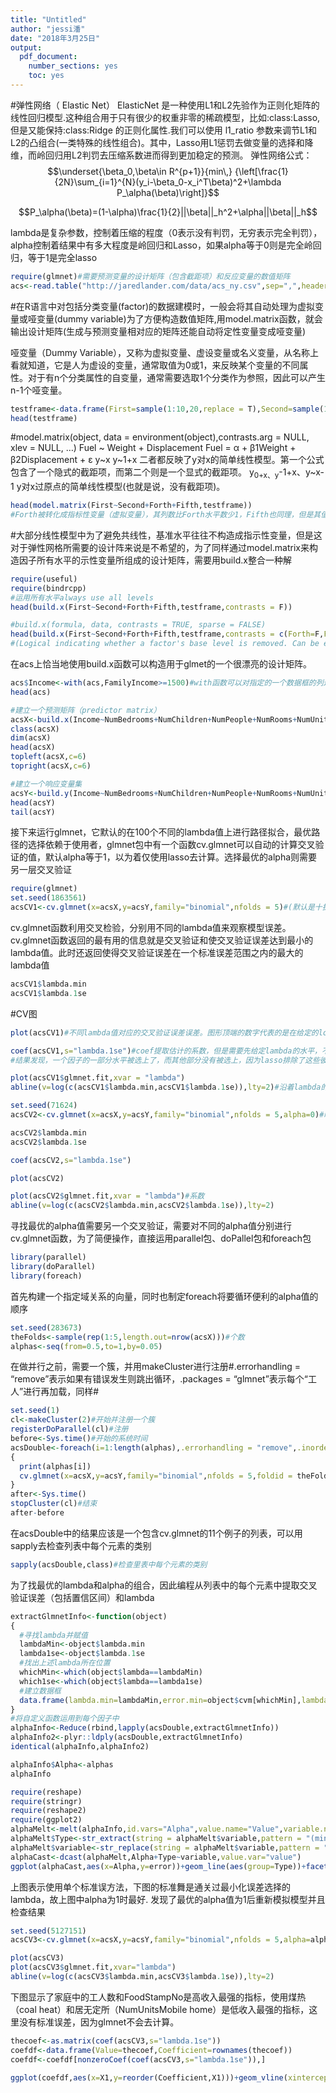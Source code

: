 ---
title: "Untitled"
author: "jessi潘"
date: "2018年3月25日"
output: 
  pdf_document: 
    number_sections: yes
    toc: yes
---

#弹性网络（ Elastic Net）
  ElasticNet 是一种使用L1和L2先验作为正则化矩阵的线性回归模型.这种组合用于只有很少的权重非零的稀疏模型，比如:class:Lasso, 但是又能保持:class:Ridge 的正则化属性.我们可以使用 l1_ratio 参数来调节L1和L2的凸组合(一类特殊的线性组合)。其中，Lasso用L1惩罚去做变量的选择和降维，而岭回归用L2判罚去压缩系数进而得到更加稳定的预测。
  弹性网络公式：
  $$\underset{\beta_0,\beta\in R^{p+1}}{min\,} {\left[\frac{1}{2N}\sum_{i=1}^{N}(y_i-\beta_0-x_i^T\beta)^2+\lambda P_\alpha(\beta)\right]}$$
  
  
$$P_\alpha(\beta)=(1-\alpha)\frac{1}{2}||\beta||_h^2+\alpha||\beta||_h$$

lambda是复杂参数，控制着压缩的程度（0表示没有判罚，无穷表示完全判罚），alpha控制着结果中有多大程度是岭回归和Lasso，如果alpha等于0则是完全岭回归，等于1是完全lasso 
  
```{r}
require(glmnet)#需要预测变量的设计矩阵（包含截距项）和反应变量的数值矩阵
acs<-read.table("http://jaredlander.com/data/acs_ny.csv",sep=",",header=T,stringsAsFactors = F)
```
#在R语言中对包括分类变量(factor)的数据建模时，一般会将其自动处理为虚拟变量或哑变量(dummy variable)为了方便构造数值矩阵,用model.matrix函数，就会输出设计矩阵(生成与预测变量相对应的矩阵还能自动将定性变量变成哑变量)

哑变量（Dummy Variable），又称为虚拟变量、虚设变量或名义变量，从名称上看就知道，它是人为虚设的变量，通常取值为0或1，来反映某个变量的不同属性。对于有n个分类属性的自变量，通常需要选取1个分类作为参照，因此可以产生n-1个哑变量。

```{r}
testframe<-data.frame(First=sample(1:10,20,replace = T),Second=sample(1:20,20,replace=T),Third=sample(1:10,20,replace = T),Forth=factor(rep(c("Alice","Bob","Charlie","David"),5)),Fifth=ordered(rep(c("Edward","Frank","Georgia","Hank","Isaac"),4)),Sixth=rep(c("a","b"),10),stringsAsFactors = F)
head(testframe)
```

#model.matrix(object, data = environment(object),contrasts.arg = NULL, xlev = NULL, ...)
Fuel ~ Weight + Displacement
Fuel = α + β1Weight + β2Displacement + ε
y~x
y~1+x
二者都反映了y对x的简单线性模型。第一个公式包含了一个隐式的截距项，而第二个则是一个显式的截距项。
y~0+x、y~-1+x、y~x-1                y对x过原点的简单线性模型(也就是说，没有截距项)。
```{r}
head(model.matrix(First~Second+Forth+Fifth,testframe))
#Forth被转化成指标性变量（虚拟变量），其列数比Forth水平数少1，Fifth也同理，但是其值不是0,1，因为Fifth是有顺序的因子其一个水平比另一个水平大或者小
```
#大部分线性模型中为了避免共线性，基准水平往往不构造成指示性变量，但是这对于弹性网格所需要的设计阵来说是不希望的，为了同样通过model.matrix来构造因子所有水平的示性变量所组成的设计矩阵，需要用build.x整合一种解
```{r}
require(useful)
require(bindrcpp)
#运用所有水平always use all levels
head(build.x(First~Second+Forth+Fifth,testframe,contrasts = F))
```

```{r}
#build.x(formula, data, contrasts = TRUE, sparse = FALSE)
head(build.x(First~Second+Forth+Fifth,testframe,contrasts = c(Forth=F,Fifth=T)))#just use all level for Forth
#(Logical indicating whether a factor's base level is removed. Can be either one single value applied to every factor or a value for each factor. Values will be recycled if necessary.)
```

在acs上恰当地使用build.x函数可以构造用于glmet的一个很漂亮的设计矩阵。
```{r}
acs$Income<-with(acs,FamilyIncome>=1500)#with函数可以对指定的一个数据框的列进行操作，并且不需要每次都指明数据框的名称。
head(acs)
```

```{r}
#建立一个预测矩阵（predictor matrix）
acsX<-build.x(Income~NumBedrooms+NumChildren+NumPeople+NumRooms+NumUnits+NumVehicles+NumWorkers+OwnRent+YearBuilt+ElectricBill+FoodStamp+HeatingFuel+Insurance+Language-1,data=acs,contrasts = F)#没有截距项
class(acsX)
dim(acsX)
head(acsX)
topleft(acsX,c=6)
topright(acsX,c=6)
```
```{r}
#建立一个响应变量集
acsY<-build.y(Income~NumBedrooms+NumChildren+NumPeople+NumRooms+NumUnits+NumVehicles+NumWorkers+OwnRent+YearBuilt+ElectricBill+FoodStamp+HeatingFuel+Insurance+Language-1,data=acs)
head(acsY)
tail(acsY)
```
接下来运行glmnet，它默认的在100个不同的lambda值上进行路径拟合，最优路径的选择依赖于使用者，glmnet包中有一个函数cv.glmnet可以自动的计算交叉验证的值，默认alpha等于1，以为着仅使用lasso去计算。选择最优的alpha则需要另一层交叉验证
```{r}
require(glmnet)
set.seed(1863561)
acsCV1<-cv.glmnet(x=acsX,y=acsY,family="binomial",nfolds = 5)#(默认是十折)
```
cv.glmnet函数利用交叉检验，分别用不同的lambda值来观察模型误差。
cv.glmnet函数返回的最有用的信息就是交叉验证和使交叉验证误差达到最小的lambda值。此时还返回使得交叉验证误差在一个标准误差范围之内的最大的lambda值
```{r}
acsCV1$lambda.min
acsCV1$lambda.1se
```
#CV图 
```{r}
plot(acsCV1)#不同lambda值对应的交叉验证误差误差。图形顶端的数字代表的是在给定的loglambda值下模型中的变量数，横轴是lambda值的对数，纵轴是模型误差,佳的lambda取值就是在红色曲线的最低点处，对应着变量个数是28个
```


```{r}
coef(acsCV1,s="lambda.1se")#coef提取估计的系数，但是需要先给定lambda的水平，不然所有的路径都会输出
#结果发现，一个因子的一部分水平被选上了，而其他部分没有被选上，因为lasso排除了这些彼此相关的变量，同时这里没有标准误差，因此也没有系数的置信区间，
```

```{r}
plot(acsCV1$glmnet.fit,xvar = "lambda")
abline(v=log(c(acsCV1$lambda.min,acsCV1$lambda.1se)),lty=2)#沿着lambda的路径，变量何时进入模型，纵坐标是不同lambda下变量的系数
```

```{r}
set.seed(71624)
acsCV2<-cv.glmnet(x=acsX,y=acsY,family="binomial",nfolds = 5,alpha=0)#岭回归
```

```{r}
acsCV2$lambda.min
acsCV2$lambda.1se
```

```{r}
coef(acsCV2,s="lambda.1se")
```

```{r}
plot(acsCV2)
```

```{r}
plot(acsCV2$glmnet.fit,xvar = "lambda")#系数
abline(v=log(c(acsCV2$lambda.min,acsCV2$lambda.1se)),lty=2)
```

寻找最优的alpha值需要另一个交叉验证，需要对不同的alpha值分别进行cv.glmnet函数，为了简便操作，直接运用parallel包、doPallel包和foreach包
```{r}
library(parallel)
library(doParallel)
library(foreach)

```
首先构建一个指定域关系的向量，同时也制定foreach将要循环便利的alpha值的顺序
```{r}
set.seed(283673)
theFolds<-sample(rep(1:5,length.out=nrow(acsX)))#个数
alphas<-seq(from=0.5,to=1,by=0.05)
```

在做并行之前，需要一个簇，并用makeCluster进行注册#.errorhandling = "remove"表示如果有错误发生则跳出循环，.packages = "glmnet"表示每个“工人”进行再加载，同样#
```{r}
set.seed(1)
cl<-makeCluster(2)#开始并注册一个簇
registerDoParallel(cl)#注册
before<-Sys.time()#开始的系统时间
acsDouble<-foreach(i=1:length(alphas),.errorhandling = "remove",.inorder = F,.multicombine = T,.export = c("acsX","acsY","alphas","theFolds"),.packages = "glmnet") %dopar%
{
  print(alphas[i])
  cv.glmnet(x=acsX,y=acsY,family="binomial",nfolds = 5,foldid = theFolds,alpha=alphas[i])
}
after<-Sys.time()
stopCluster(cl)#结束
after-before
```
在acsDouble中的结果应该是一个包含cv.glmnet的11个例子的列表，可以用sapply去检查列表中每个元素的类别
```{r}
sapply(acsDouble,class)#检查里表中每个元素的类别
```
为了找最优的lambda和alpha的组合，因此编程从列表中的每个元素中提取交叉验证误差（包括置信区间）和lambda
```{r}
extractGlmnetInfo<-function(object)
{
  #寻找lambda并赋值
  lambdaMin<-object$lambda.min
  lambda1se<-object$lambda.1se
  #找出上述lambda所在位置
  whichMin<-which(object$lambda==lambdaMin)
  which1se<-which(object$lambda==lambda1se)
  #建立数据框
  data.frame(lambda.min=lambdaMin,error.min=object$cvm[whichMin],lambda.1se=lambda1se,error.1se=object$cvm[which1se])
}
#将自定义函数运用到每个因子中
alphaInfo<-Reduce(rbind,lapply(acsDouble,extractGlmnetInfo))
alphaInfo2<-plyr::ldply(acsDouble,extractGlmnetInfo)
identical(alphaInfo,alphaInfo2)
```
```{r}
alphaInfo$Alpha<-alphas
alphaInfo
```

```{r}
require(reshape)
require(stringr)
require(reshape2)
require(ggplot2)
alphaMelt<-melt(alphaInfo,id.vars="Alpha",value.name="Value",variable.names="Measure")
alphaMelt$Type<-str_extract(string = alphaMelt$variable,pattern = "(min)|(1se)")
alphaMelt$variable<-str_replace(string = alphaMelt$variable,pattern = "\\.(min|1se)",replacement = "")
alphaCast<-dcast(alphaMelt,Alpha+Type~variable,value.var="value")
ggplot(alphaCast,aes(x=Alpha,y=error))+geom_line(aes(group=Type))+facet_wrap(~Type,scales="free_y",ncol=1)+geom_point(aes(size=lambda))
```
上图表示使用单个标准误方法，下图的标准舞是通关过最小化误差选择的lambda，故上图中alpha为1时最好.
发现了最优的alpha值为1后重新模拟模型并且检查结果
```{r}
set.seed(5127151)
acsCV3<-cv.glmnet(x=acsX,y=acsY,family="binomial",nfolds = 5,alpha=alphaInfo$Alpha[which.min(alphaInfo$error.1se)])
```

```{r}
plot(acsCV3)
plot(acsCV3$glmnet.fit,xvar="lambda")
abline(v=log(c(acsCV3$lambda.min,acsCV3$lambda.1se)),lty=2)
```
下图显示了家庭中的工人数和FoodStampNo是高收入最强的指标，使用煤热（coal heat）和居无定所（NumUnitsMobile home）是低收入最强的指标，这里没有标准误差，因为glmnet不会去计算。
```{r}
thecoef<-as.matrix(coef(acsCV3,s="lambda.1se"))
coefdf<-data.frame(Value=thecoef,Coefficient=rownames(thecoef))
coefdf<-coefdf[nonzeroCoef(coef(acsCV3,s="lambda.1se")),]

ggplot(coefdf,aes(x=X1,y=reorder(Coefficient,X1)))+geom_vline(xintercept = 0,color="grey",linetype=2)+geom_point(color="blue")+labs(x="Value",y="Coefficient",title="Coefficient plot")
```

